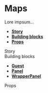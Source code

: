 
<Meta title="Pages|Maps" component={Maps} />

# Maps

Lore impsum...

- **[Story](#story)**
- **[Building blocks](#modules)**
- **[Props](#props)**

<div id="story">Story</div>

<Preview>
  <Story name="Map page">
    <Maps center={{lat: 3, lng: 4}}/>
  </Story>
</Preview>

<div id="modules">Building blocks</div>

- **[Guest](#)**
- **[Panel](#)**
- **[WrapperPanel](#)**

<div id="props">Props</div>

<Props of={Maps} />

